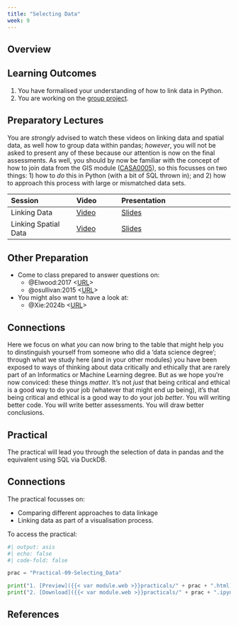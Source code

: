 ```yaml
---
title: "Selecting Data"
week: 9
---
```


## Overview



::: {.callout-important}
## Learning Outcomes

1. You have formalised your understanding of how to link data in Python.
2. You are working on the [group project](../assessments/group.qmd).

::: 

## Preparatory Lectures

You are *strongly* advised to watch these videos on linking data and spatial data, as well how to group data within pandas; *however*, you will not be asked to present any of these because our attention is now on the final assessments. As well, you should by now be familiar with the concept of how to join data from the GIS module ([CASA0005](https://andrewmaclachlan.github.io/CASA0005repo/)), so this focusses on two things: 1) how to *do* this in Python (with a bit of SQL thrown in); and 2) how to approach this process with large or mismatched data sets.

| Session | Video | Presentation | 
| :------ | :---- | :----------- | 
| Linking Data | [Video]({{< var vids.linking >}}) | [Slides](../lectures/{{< meta week >}}.1-Linking_Data.qmd) | 
| Linking Spatial Data | [Video]({{< var vids.linkingsp >}}) | [Slides](../lectures/{{< meta week >}}.2-Linking_Spatial_Data.qmd) | 

## Other Preparation

- Come to class prepared to answer questions on:
  - @Elwood:2017 <[URL](https://doi.org/10.1080/13658816.2017.1334892)>
  - @osullivan:2015 <[URL](https://doi.org/10.1080/00045608.2015.1039105)>
- You might also want to have a look at:
  - @Xie:2024b <[URL](https://www.divingintodata.com/p/how-to-better-communicate-as-a-data-scientist-6fc5428d3143)>

::: {.callout-tip}

## Connections

Here we focus on what *you* can now bring to the table that might help you to dinstinguish yourself from someone who did a 'data science degree'; through what we study here (and in your other modules) you have been exposed to ways of thinking about data critically and ethically that are rarely part of an Informatics or Machine Learning degree. But as we hope you're now conviced: these things *matter*. It's not *just* that being critical and ethical is a good way to do your job (whatever that might end up being), it's that being critical and ethical is a good way to do your job *better*. You will writing better code. You will write better assessments. You will draw better conclusions.

:::

## Practical

The practical will lead you through the selection of data in pandas and the equivalent using SQL via DuckDB.

::: {.callout-tip}
## Connections

The practical focusses on:

- Comparing different approaches to data linkage
- Linking data as part of a visualisation process.

:::

To access the practical:

```python
#| output: asis
#| echo: false
#| code-fold: false

prac = "Practical-09-Selecting_Data"

print("1. [Preview]({{< var module.web >}}practicals/" + prac + ".html)")
print("2. [Download]({{< var module.web >}}practicals/" + prac + ".ipynb)")

```

## References 
